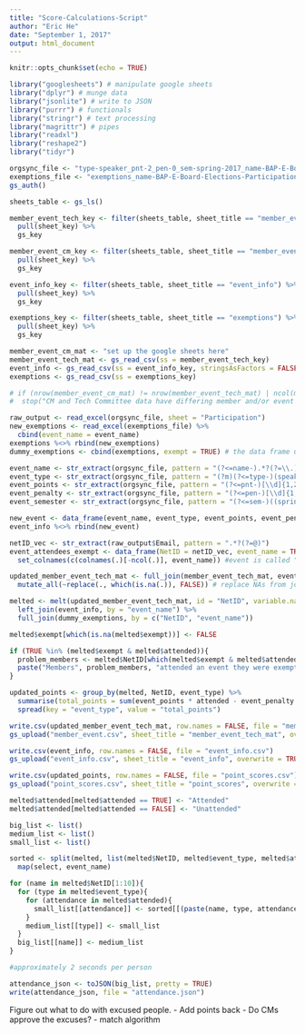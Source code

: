 ```yaml
---
title: "Score-Calculations-Script"
author: "Eric He"
date: "September 1, 2017"
output: html_document
---
```


```r
knitr::opts_chunk$set(echo = TRUE)
```

```r
library("googlesheets") # manipulate google sheets
library("dplyr") # munge data
library("jsonlite") # write to JSON
library("purrr") # functionals
library("stringr") # text processing
library("magrittr") # pipes
library("readxl")
library("reshape2")
library("tidyr")

orgsync_file <- "type-speaker_pnt-2_pen-0_sem-spring-2017_name-BAP-E-Board-Elections-Participation.xlsx"
exemptions_file <- "exemptions_name-BAP-E-Board-Elections-Participation.xlsx"
gs_auth()

sheets_table <- gs_ls()

member_event_tech_key <- filter(sheets_table, sheet_title == "member_event_tech") %>%
  pull(sheet_key) %>%
  gs_key

member_event_cm_key <- filter(sheets_table, sheet_title == "member_event_cm") %>%
  pull(sheet_key) %>%
  gs_key

event_info_key <- filter(sheets_table, sheet_title == "event_info") %>%
  pull(sheet_key) %>%
  gs_key

exemptions_key <- filter(sheets_table, sheet_title == "exemptions") %>%
  pull(sheet_key) %>%
  gs_key

member_event_cm_mat <- "set up the google sheets here"
member_event_tech_mat <- gs_read_csv(ss = member_event_tech_key)
event_info <- gs_read_csv(ss = event_info_key, stringsAsFactors = FALSE)
exemptions <- gs_read_csv(ss = exemptions_key)

# if (nrow(member_event_cm_mat) != nrow(member_event_tech_mat) | ncol(member_event_cm_mat) != ncol(member_event_tech_mat)){
#  stop("CM and Tech Committee data have differing member and/or event counts")}

raw_output <- read_excel(orgsync_file, sheet = "Participation")
new_exemptions <- read_excel(exemptions_file) %>%
  cbind(event_name = event_name)
exemptions %<>% rbind(new_exemptions)
dummy_exemptions <- cbind(exemptions, exempt = TRUE) # the data frame used for joining with melted

event_name <- str_extract(orgsync_file, pattern = "(?<=name-).*?(?=\\.)") %>% str_to_lower()
event_type <- str_extract(orgsync_file, pattern = "(?m)(?<=type-)(speaker)|(community)|(social)(?=_)") %>% str_to_lower()
event_points <- str_extract(orgsync_file, pattern = "(?<=pnt-)[\\d]{1,2}(?=_)") %>% as.numeric
event_penalty <- str_extract(orgsync_file, pattern = "(?<=pen-)[\\d]{1,2}(?=_)") %>% as.numeric
event_semester <- str_extract(orgsync_file, pattern = "(?<=sem-)((spring)|(fall))-[\\d]+(?=_)") %>% str_to_lower

new_event <- data_frame(event_name, event_type, event_points, event_penalty, event_semester)
event_info %<>% rbind(new_event)

netID_vec <- str_extract(raw_output$Email, pattern = ".*?(?=@)")
event_attendees_exempt <- data_frame(NetID = netID_vec, event_name = TRUE) %>%
  set_colnames(c(colnames(.)[-ncol(.)], event_name)) #event is called "event_name" bc R is retarded, so we have to replace event_name column name with actual name of event

updated_member_event_tech_mat <- full_join(member_event_tech_mat, event_attendees_exempt, by = "NetID") %>%
  mutate_all(~replace(., which(is.na(.)), FALSE)) # replace NAs from joining with FALSE

melted <- melt(updated_member_event_tech_mat, id = "NetID", variable.name = "event_name", value.name = "attended") %>%
  left_join(event_info, by = "event_name") %>%
  full_join(dummy_exemptions, by = c("NetID", "event_name"))

melted$exempt[which(is.na(melted$exempt))] <- FALSE

if (TRUE %in% (melted$exempt & melted$attended)){
  problem_members <- melted$NetID[which(melted$exempt & melted$attended)]
  paste("Members", problem_members, "attended an event they were exempted from; they have been counted as attendants, please correct CM data sheet if they did not actually attend.")
}

updated_points <- group_by(melted, NetID, event_type) %>%
  summarise(total_points = sum(event_points * attended - event_penalty * !attended + event_penalty * (exempt & !attended))) %>%
  spread(key = "event_type", value = "total_points")
```

```r
write.csv(updated_member_event_tech_mat, row.names = FALSE, file = "member_event.csv")
gs_upload("member_event.csv", sheet_title = "member_event_tech_mat", overwrite = TRUE)

write.csv(event_info, row.names = FALSE, file = "event_info.csv")
gs_upload("event_info.csv", sheet_title = "event_info", overwrite = TRUE)

write.csv(updated_points, row.names = FALSE, file = "point_scores.csv")
gs_upload("point_scores.csv", sheet_title = "point_scores", overwrite = TRUE)

melted$attended[melted$attended == TRUE] <- "Attended"
melted$attended[melted$attended == FALSE] <- "Unattended"

big_list <- list()
medium_list <- list()
small_list <- list()

sorted <- split(melted, list(melted$NetID, melted$event_type, melted$attended)) %>%
  map(select, event_name)

for (name in melted$NetID[1:10]){
  for (type in melted$event_type){
    for (attendance in melted$attended){
      small_list[[attendance]] <- sorted[[(paste(name, type, attendance, sep = "."))]]
    }
    medium_list[[type]] <- small_list
  }
  big_list[[name]] <- medium_list
}

#approximately 2 seconds per person

attendance_json <- toJSON(big_list, pretty = TRUE)
write(attendance_json, file = "attendance.json")

```

Figure out what to do with excused people.
- Add points back 
- Do CMs approve the excuses?
- match algorithm


